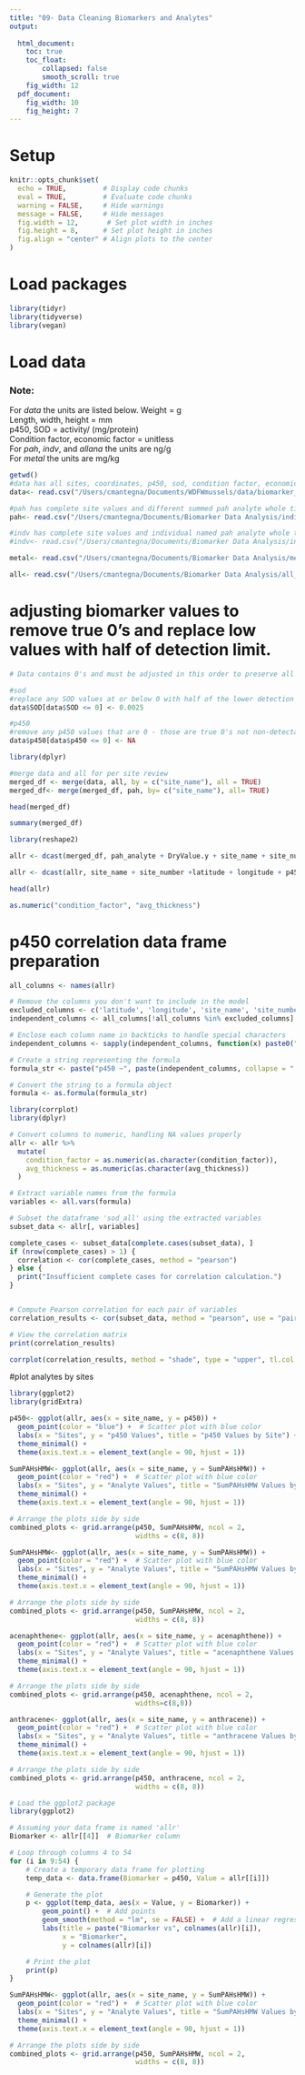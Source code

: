 ```yaml
---
title: "09- Data Cleaning Biomarkers and Analytes"
output:
  
  html_document: 
    toc: true
    toc_float:
        collapsed: false
        smooth_scroll: true
    fig_width: 12
  pdf_document: 
    fig_width: 10
    fig_height: 7
---
```


# Setup

```r

knitr::opts_chunk$set(
  echo = TRUE,         # Display code chunks
  eval = TRUE,         # Evaluate code chunks
  warning = FALSE,     # Hide warnings
  message = FALSE,     # Hide messages
  fig.width = 12,       # Set plot width in inches
  fig.height = 8,      # Set plot height in inches
  fig.align = "center" # Align plots to the center
)

```

# Load packages

```r
library(tidyr)
library(tidyverse)
library(vegan)

```

# Load data

### Note:

For *data* the units are listed below. Weight = g\
Length, width, height = mm\
p450, SOD = activity/ (mg/protein)\
Condition factor, economic factor = unitless\
For *pah*, *indv*, and *allana* the units are ng/g\
For *metal* the units are mg/kg

```r

getwd()
#data has all sites, coordinates, p450, sod, condition factor, economic factor data
data<- read.csv("/Users/cmantegna/Documents/WDFWmussels/data/biomarker_thickness_condition.csv")

#pah has complete site values and different summed pah analyte whole tissue values 
pah<- read.csv("/Users/cmantegna/Documents/Biomarker Data Analysis/individual_pah_analytes.csv")

#indv has complete site values and individual named pah analyte whole tissue values 
#indv<- read.csv("/Users/cmantegna/Documents/Biomarker Data Analysis/individual_analytes.csv") 

metal<- read.csv("/Users/cmantegna/Documents/Biomarker Data Analysis/metal.csv")

all<- read.csv("/Users/cmantegna/Documents/Biomarker Data Analysis/all_analytes.csv")

```
# adjusting biomarker values to remove true 0's and replace low values with half of detection limit.
```r
# Data contains 0's and must be adjusted in this order to preserve all usable data.

#sod
#replace any SOD values at or below 0 with half of the lower detection limit of .005 (.005*.5). Lower detection limit determined by assay protocol by the manufacturer, Cayman.
data$SOD[data$SOD <= 0] <- 0.0025

#p450
#remove any p450 values that are 0 - those are true 0's not non-detectable. I am replacing with na so I don't lose the entire row of data, including the SOD values.
data$p450[data$p450 <= 0] <- NA
```

```r
library(dplyr)

#merge data and all for per site review 
merged_df <- merge(data, all, by = c("site_name"), all = TRUE)
merged_df<- merge(merged_df, pah, by= c("site_name"), all= TRUE)

head(merged_df)
```

```r
summary(merged_df)
```
```r
library(reshape2)

allr <- dcast(merged_df, pah_analyte + DryValue.y + site_name + site_number +latitude + longitude + p450 + SOD + condition_factor + avg_thickness ~ all_analyte, value.var = "DryValue.x")

allr <- dcast(allr, site_name + site_number +latitude + longitude + p450 + SOD + condition_factor + avg_thickness +arsenic + cadmium + copper + lead + mercuryTotal + SumBDEs + SumCHLDs + SumDDTs + SumHCHs + SumPAHs16 + SumPAHsHMW + SumPCBs2x17 + Zinc + ~ pah_analyte, value.var = "DryValue.y")

head(allr)

as.numeric("condition_factor", "avg_thickness")
```
# p450 correlation data frame preparation
```r
all_columns <- names(allr)

# Remove the columns you don't want to include in the model
excluded_columns <- c('latitude', 'longitude', 'site_name', 'site_number', 'SOD', 'NA')
independent_columns <- all_columns[!all_columns %in% excluded_columns]

# Enclose each column name in backticks to handle special characters
independent_columns <- sapply(independent_columns, function(x) paste0("`", x, "`"))

# Create a string representing the formula
formula_str <- paste("p450 ~", paste(independent_columns, collapse = " + "))

# Convert the string to a formula object
formula <- as.formula(formula_str)

```

```r
library(corrplot)
library(dplyr)

# Convert columns to numeric, handling NA values properly
allr <- allr %>%
  mutate(
    condition_factor = as.numeric(as.character(condition_factor)),
    avg_thickness = as.numeric(as.character(avg_thickness))
  )

# Extract variable names from the formula
variables <- all.vars(formula)

# Subset the dataframe 'sod_all' using the extracted variables
subset_data <- allr[, variables]

complete_cases <- subset_data[complete.cases(subset_data), ]
if (nrow(complete_cases) > 1) {
  correlation <- cor(complete_cases, method = "pearson")
} else {
  print("Insufficient complete cases for correlation calculation.")
}


# Compute Pearson correlation for each pair of variables
correlation_results <- cor(subset_data, method = "pearson", use = "pairwise.complete.obs")

# View the correlation matrix
print(correlation_results)

corrplot(correlation_results, method = "shade", type = "upper", tl.col = "black", tl.srt = 45)

```

#plot analytes by sites
```r
library(ggplot2)
library(gridExtra)

p450<- ggplot(allr, aes(x = site_name, y = p450)) +
  geom_point(color = "blue") +  # Scatter plot with blue color
  labs(x = "Sites", y = "p450 Values", title = "p450 Values by Site") +
  theme_minimal() +
  theme(axis.text.x = element_text(angle = 90, hjust = 1))

SumPAHsHMW<- ggplot(allr, aes(x = site_name, y = SumPAHsHMW)) +
  geom_point(color = "red") +  # Scatter plot with blue color
  labs(x = "Sites", y = "Analyte Values", title = "SumPAHsHMW Values by Site") +
  theme_minimal() +
  theme(axis.text.x = element_text(angle = 90, hjust = 1))

# Arrange the plots side by side
combined_plots <- grid.arrange(p450, SumPAHsHMW, ncol = 2,
                               widths = c(8, 8)) 
```
```r
SumPAHsHMW<- ggplot(allr, aes(x = site_name, y = SumPAHsHMW)) +
  geom_point(color = "red") +  # Scatter plot with blue color
  labs(x = "Sites", y = "Analyte Values", title = "SumPAHsHMW Values by Site") +
  theme_minimal() +
  theme(axis.text.x = element_text(angle = 90, hjust = 1))

# Arrange the plots side by side
combined_plots <- grid.arrange(p450, SumPAHsHMW, ncol = 2,
                               widths = c(8, 8)) 
```

```r
acenaphthene<- ggplot(allr, aes(x = site_name, y = acenaphthene)) +
  geom_point(color = "red") +  # Scatter plot with blue color
  labs(x = "Sites", y = "Analyte Values", title = "acenaphthene Values by Site") +
  theme_minimal() +
  theme(axis.text.x = element_text(angle = 90, hjust = 1))

# Arrange the plots side by side
combined_plots <- grid.arrange(p450, acenaphthene, ncol = 2,
                               widths=c(8,8))
```


```r
anthracene<- ggplot(allr, aes(x = site_name, y = anthracene)) +
  geom_point(color = "red") +  # Scatter plot with blue color
  labs(x = "Sites", y = "Analyte Values", title = "anthracene Values by Site") +
  theme_minimal() +
  theme(axis.text.x = element_text(angle = 90, hjust = 1))

# Arrange the plots side by side
combined_plots <- grid.arrange(p450, anthracene, ncol = 2,
                               widths = c(8, 8)) 
```

```r
# Load the ggplot2 package
library(ggplot2)

# Assuming your data frame is named 'allr'
Biomarker <- allr[[4]]  # Biomarker column

# Loop through columns 4 to 54
for (i in 9:54) {
    # Create a temporary data frame for plotting
    temp_data <- data.frame(Biomarker = p450, Value = allr[[i]])

    # Generate the plot
    p <- ggplot(temp_data, aes(x = Value, y = Biomarker)) +
        geom_point() +  # Add points
        geom_smooth(method = "lm", se = FALSE) +  # Add a linear regression line without standard error
        labs(title = paste("Biomarker vs", colnames(allr)[i]),
             x = "Biomarker",
             y = colnames(allr)[i])

    # Print the plot
    print(p)
}

```

```r
SumPAHsHMW<- ggplot(allr, aes(x = site_name, y = SumPAHsHMW)) +
  geom_point(color = "red") +  # Scatter plot with blue color
  labs(x = "Sites", y = "Analyte Values", title = "SumPAHsHMW Values by Site") +
  theme_minimal() +
  theme(axis.text.x = element_text(angle = 90, hjust = 1))

# Arrange the plots side by side
combined_plots <- grid.arrange(p450, SumPAHsHMW, ncol = 2,
                               widths = c(8, 8)) 
```

